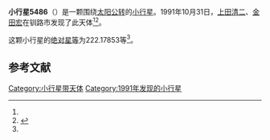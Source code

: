 {{Infobox planet
| bgcolour = #FFFFC0
| name = 5486
| symbol = 
| image = 
| caption = 
| discovery = yes
| discovery_ref = 
| discoverer = [[上田清二|上田清二]]、[[金田宏|金田宏]]
| discovery_site = [[钏路市|钏路市]] 
| discovered = 1991年10月31日
| designations = yes
| mp_name = 
| named_after = 
| alt_names = 1991 UT2/ 1974 WP1 / 1977 KQ1
| mp_category = [[主带小行星|主带小行星]]
| orbit_ref = <ref name="a">[http://ssd.jpl.nasa.gov/sbdb.cgi?sstr=5486 5486] {{Wayback|url=http://ssd.jpl.nasa.gov/sbdb.cgi?sstr=5486 |date=20110610000316 }}，小行星數據庫瀏覽器（JPL Small-Body Database Browser）－[[美国国家航空航天局|美国国家航空航天局]]喷气推进实验室</ref>
| epoch = 2456400.5 (2013年4月18日更新)
| aphelion = {{convert|2.7665699|AU|km|3|abbr=on|lk=out}}
| perihelion = {{convert|2.4445371|AU|km|3|abbr=on}}
| semimajor = {{convert|2.6055535|AU|km|3|abbr=on}}
| eccentricity = 0.0617974
| period = 1536.202271 [[日|日]]<br />4.21[[儒略年|儒略年]]
| avg_speed = 
| inclination = 10.20406
| asc_node = 63.79045
| mean_anomaly = 
| arg_peri = 222.17853
| satellites = 
| physical_characteristics = yes
| dimensions = 
| mass = 
| density = 
| surface_grav = 
| escape_velocity = 
| sidereal_day = 
| axial_tilt = 
| pole_ecliptic_lat = 
| pole_ecliptic_lon = 
| albedo = 
| temperatures= 
| temp_name1 = 
| mean_temp_1 = 
| max_temp_1 = 
| temp_name2 = 
| max_temp_2 = 
| spectral_type = 
| abs_magnitude = 222.17853
}}

'''小行星5486'''（{{lang-en|5486}}）是一颗围绕[[太阳|太阳]][[公转|公转]]的[[小行星|小行星]]。1991年10月31日，[[上田清二|上田清二]]、[[金田宏|金田宏]]在钏路市发现了此天体<ref name="a" /><ref>{{cite news|title=小行星列表|url=http://cfa-www.harvard.edu/iau/lists/NumberedMPs.txt|accessdate=2013-07-08|newspaper=哈佛大学|archive-date=2008-05-17|archive-url=https://web.archive.org/web/20080517010638/http://cfa-www.harvard.edu/iau/lists/NumberedMPs.txt|dead-url=no}}</ref>。

这颗小行星的[[绝对星等|绝对星等]]为222.17853等<ref name="a" />。

==参考文献==
{{reflist}}
{{Minor Planet Number|[[小行星5485|小行星5485]]|[[小行星5487|小行星5487]]}}

{{小天体}}

[[Category:小行星带天体|Category:小行星带天体]]
[[Category:1991年发现的小行星|Category:1991年发现的小行星]]

{{asteroid-stub}}